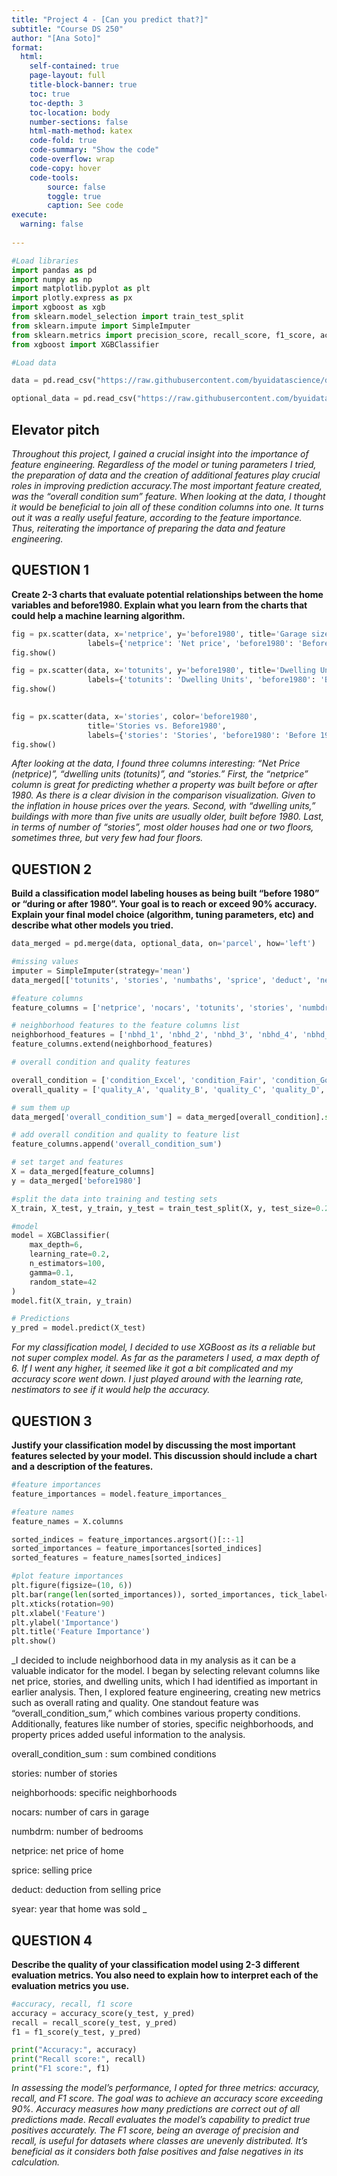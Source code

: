 ```yaml
---
title: "Project 4 - [Can you predict that?]"
subtitle: "Course DS 250"
author: "[Ana Soto]"
format:
  html:
    self-contained: true
    page-layout: full
    title-block-banner: true
    toc: true
    toc-depth: 3
    toc-location: body
    number-sections: false
    html-math-method: katex
    code-fold: true
    code-summary: "Show the code"
    code-overflow: wrap
    code-copy: hover
    code-tools:
        source: false
        toggle: true
        caption: See code
execute: 
  warning: false
    
---
```


```python
#Load libraries
import pandas as pd
import numpy as np
import matplotlib.pyplot as plt
import plotly.express as px
import xgboost as xgb
from sklearn.model_selection import train_test_split
from sklearn.impute import SimpleImputer
from sklearn.metrics import precision_score, recall_score, f1_score, accuracy_score
from xgboost import XGBClassifier  

```


```python
#Load data

data = pd.read_csv("https://raw.githubusercontent.com/byuidatascience/data4dwellings/master/data-raw/dwellings_ml/dwellings_ml.csv")

optional_data = pd.read_csv("https://raw.githubusercontent.com/byuidatascience/data4dwellings/master/data-raw/dwellings_neighborhoods_ml/dwellings_neighborhoods_ml.csv")
```

## Elevator pitch

_Throughout this project, I gained a crucial insight into the importance of feature engineering. Regardless of the model or tuning parameters I tried, the preparation of data and the creation of additional features play crucial roles in improving prediction accuracy.The most important feature created, was the "overall condition sum" feature. When looking at the data, I thought it would be beneficial to join all of these condition columns into one. It turns out it was a really useful feature, according to the feature importance. Thus, reiterating the importance of preparing the data and feature engineering._


## QUESTION 1

__Create 2-3 charts that evaluate potential relationships between the home variables and before1980. Explain what you learn from the charts that could help a machine learning algorithm.__

```python

fig = px.scatter(data, x='netprice', y='before1980', title='Garage size vs. Before1980', 
                 labels={'netprice': 'Net price', 'before1980': 'Before 1980'})
fig.show()

fig = px.scatter(data, x='totunits', y='before1980', title='Dwelling Units vs. Before1980', 
                 labels={'totunits': 'Dwelling Units', 'before1980': 'Before 1980'})
fig.show()
  

fig = px.scatter(data, x='stories', color='before1980', 
                 title='Stories vs. Before1980', 
                 labels={'stories': 'Stories', 'before1980': 'Before 1980'})
fig.show()

```

_After looking at the data, I found three columns interesting: "Net Price (netprice)", "dwelling units (totunits)", and "stories." First, the "netprice" column is great for predicting whether a property was built before or after 1980. As there is a clear division in the comparison visualization. Given to the inflation in house prices over the years. Second, with "dwelling units," buildings with more than five units are usually older, built before 1980. Last, in terms of number of "stories", most older houses had one or two floors, sometimes three, but very few had four floors._

## QUESTION 2

__Build a classification model labeling houses as being built “before 1980” or “during or after 1980”. Your goal is to reach or exceed 90% accuracy. Explain your final model choice (algorithm, tuning parameters, etc) and describe what other models you tried.__

```python

data_merged = pd.merge(data, optional_data, on='parcel', how='left')

#missing values
imputer = SimpleImputer(strategy='mean')
data_merged[['totunits', 'stories', 'numbaths', 'sprice', 'deduct', 'netprice', 'tasp']] = imputer.fit_transform(data_merged[['totunits', 'stories', 'numbaths', 'sprice', 'deduct', 'netprice', 'tasp']])

#feature columns
feature_columns = ['netprice', 'nocars', 'totunits', 'stories', 'numbdrm', 'numbaths', 'sprice', 'deduct', 'condition_Good', 'syear']

# neighborhood features to the feature columns list
neighborhood_features = ['nbhd_1', 'nbhd_2', 'nbhd_3', 'nbhd_4', 'nbhd_5', 'nbhd_101', 'nbhd_104', 'nbhd_105', 'nbhd_106']
feature_columns.extend(neighborhood_features)

# overall condition and quality features

overall_condition = ['condition_Excel', 'condition_Fair', 'condition_Good', 'condition_VGood']
overall_quality = ['quality_A', 'quality_B', 'quality_C', 'quality_D', 'quality_X']

# sum them up
data_merged['overall_condition_sum'] = data_merged[overall_condition].sum(axis=1)

# add overall condition and quality to feature list
feature_columns.append('overall_condition_sum')

# set target and features
X = data_merged[feature_columns]
y = data_merged['before1980']

#split the data into training and testing sets
X_train, X_test, y_train, y_test = train_test_split(X, y, test_size=0.2, random_state=42)

#model
model = XGBClassifier(
    max_depth=6,
    learning_rate=0.2, 
    n_estimators=100, 
    gamma=0.1,       
    random_state=42
)
model.fit(X_train, y_train)

# Predictions
y_pred = model.predict(X_test)

```

_For my classification model, I decided to use XGBoost as its a reliable but not super complex model. As far as the parameters I used, a max depth of 6. If I went any higher, it seemed like it got a bit complicated and my accuracy score went down.  I just played around with the learning rate, nestimators to see if it would help the accuracy._


## QUESTION 3

__Justify your classification model by discussing the most important features selected by your model. This discussion should include a chart and a description of the features.__

```python

#feature importances
feature_importances = model.feature_importances_

#feature names
feature_names = X.columns

sorted_indices = feature_importances.argsort()[::-1]
sorted_importances = feature_importances[sorted_indices]
sorted_features = feature_names[sorted_indices]

#plot feature importances
plt.figure(figsize=(10, 6))
plt.bar(range(len(sorted_importances)), sorted_importances, tick_label=sorted_features)
plt.xticks(rotation=90)
plt.xlabel('Feature')
plt.ylabel('Importance')
plt.title('Feature Importance')
plt.show()

```

_I decided to include neighborhood data in my analysis as it can be a valuable indicator for the model. I began by selecting relevant columns like net price, stories, and dwelling units, which I had identified as important in earlier analysis. Then, I explored feature engineering, creating new metrics such as overall rating and quality. One standout feature was "overall_condition_sum," which combines various property conditions. Additionally, features like number of stories, specific neighborhoods, and property prices added useful information to the analysis.

overall_condition_sum : sum combined conditions

stories: number of stories

neighborhoods: specific neighborhoods

nocars: number of cars in garage

numbdrm: number of bedrooms

netprice: net price of home

sprice: selling price

deduct: deduction from selling price

syear: year that home was sold
_

## QUESTION 4

__Describe the quality of your classification model using 2-3 different evaluation metrics. You also need to explain how to interpret each of the evaluation metrics you use.__

```python

#accuracy, recall, f1 score
accuracy = accuracy_score(y_test, y_pred)
recall = recall_score(y_test, y_pred)
f1 = f1_score(y_test, y_pred)

print("Accuracy:", accuracy)
print("Recall score:", recall)
print("F1 score:", f1)

```

_In assessing the model's performance, I opted for three metrics: accuracy, recall, and F1 score. The goal was to achieve an accuracy score exceeding 90%. Accuracy measures how many predictions are correct out of all predictions made. Recall evaluates the model's capability to predict true positives accurately. The F1 score, being an average of precision and recall, is useful for datasets where classes are unevenly distributed. It's beneficial as it considers both false positives and false negatives in its calculation._
